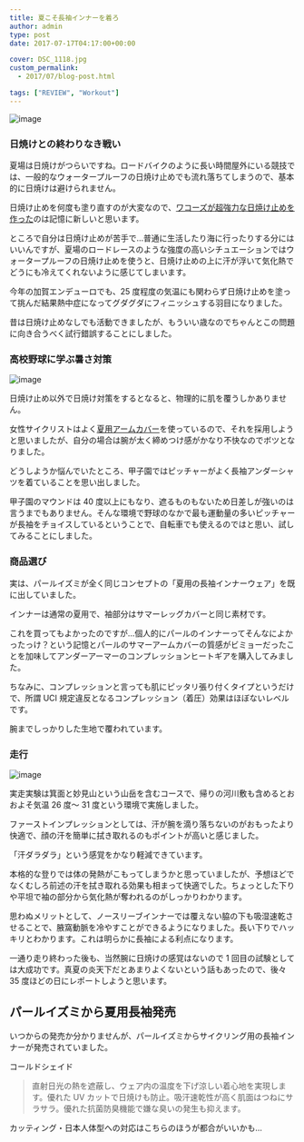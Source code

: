 ---
title: 夏こそ長袖インナーを着ろ
author: admin
type: post
date: 2017-07-17T04:17:00+00:00

cover: DSC_1118.jpg
custom_permalink:
  - 2017/07/blog-post.html

tags: ["REVIEW", "Workout"]
---

![image](./DSC_1118.jpg)

### 日焼けとの終わりなき戦い

夏場は日焼けがつらいですね。ロードバイクのように長い時間屋外にいる競技では、一般的なウォータープルーフの日焼け止めでも流れ落ちてしまうので、基本的に日焼けは避けられません。

日焼け止めを何度も塗り直すのが大変なので、<a href="http://amzn.to/2txaJVz" target="_blank" rel="noopener">ワコーズが超強力な日焼け止めを作った</a>のは記憶に新しいと思います。

ところで自分は日焼け止めが苦手で…普通に生活したり海に行ったりする分にはいいんですが、夏場のロードレースのような強度の高いシチュエーションではウォータープルーフの日焼け止めを使うと、日焼け止めの上に汗が浮いて気化熱でどうにも冷えてくれないように感じてしまいます。

今年の加賀エンデューロでも、25 度程度の気温にも関わらず日焼け止めを塗って挑んだ結果熱中症になってグダグダにフィニッシュする羽目になりました。

昔は日焼け止めなしでも活動できましたが、もういい歳なのでちゃんとこの問題に向き合うべく試行錯誤することにしました。

### 高校野球に学ぶ暑さ対策

![image](./82cda2205c50bda27dff3e868d4a2cbc.jpg)

日焼け止め以外で日焼け対策をするとなると、物理的に肌を覆うしかありません。

女性サイクリストはよく<a href="http://amzn.to/2tx4mS1" target="_blank" rel="noopener">夏用アームカバー</a>を使っているので、それを採用しようと思いましたが、自分の場合は腕が太く締めつけ感がかなり不快なのでボツとなりました。

どうしようか悩んでいたところ、甲子園ではピッチャーがよく長袖アンダーシャツを着ていることを思い出しました。

甲子園のマウンドは 40 度以上にもなり、遮るものもないため日差しが強いのは言うまでもありません。そんな環境で野球のなかで最も運動量の多いピッチャーが長袖をチョイスしているということで、自転車でも使えるのではと思い、試してみることにしました。

### 商品選び

実は、パールイズミが全く同じコンセプトの「夏用の長袖インナーウェア」を既に出していました。

<AmazonLinkBox url="http://www.amazon.co.jp/exec/obidos/ASIN/B00R5QVRPY/gensobunya-22/ref=nosim/" />

インナーは通常の夏用で、袖部分はサマーレッグカバーと同じ素材です。

これを買ってもよかったのですが…個人的にパールのインナーってそんなによかったっけ？という記憶とパールのサマーアームカバーの質感がビミョーだったことを加味してアンダーアーマーのコンプレッションヒートギアを購入してみました。

<AmazonLinkBox url="http://www.amazon.co.jp/exec/obidos/ASIN/B01BVBMYZA/gensobunya-22/ref=nosim/" />

ちなみに、コンプレッションと言っても肌にピッタリ張り付くタイプというだけで、所謂 UCI 規定違反となるコンプレッション（着圧）効果はほぼないレベルです。

腕までしっかりした生地で覆われています。

### 走行

![image](./DSC_1119.jpg)

実走実験は箕面と妙見山という山岳を含むコースで、帰りの河川敷も含めるとおおよそ気温 26 度～ 31 度という環境で実施しました。

ファーストインプレッションとしては、汗が腕を滴り落ちないのがおもったより快適で、顔の汗を簡単に拭き取れるのもポイントが高いと感じました。

「汗ダラダラ」という感覚をかなり軽減できています。

本格的な登りでは体の発熱がこもってしまうかと思っていましたが、予想ほどでなくむしろ前述の汗を拭き取れる効果も相まって快適でした。ちょっとした下りや平坦で袖の部分から気化熱が奪われるのがしっかりわかります。

思わぬメリットとして、ノースリーブインナーでは覆えない脇の下も吸湿速乾させることで、腋窩動脈を冷やすことができるようになりました。長い下りでハッキリとわかります。これは明らかに長袖による利点になります。

一通り走り終わった後も、当然腕に日焼けの感覚はないので 1 回目の試験としては大成功です。真夏の炎天下だとあまりよくないという話もあったので、後々 35 度ほどの日にレポートしようと思います。

<AmazonLinkBox url="http://www.amazon.co.jp/exec/obidos/ASIN/B00BV29520/gensobunya-22/ref=nosim/" />

## パールイズミから夏用長袖発売

いつからの発売か分かりませんが、パールイズミからサイクリング用の長袖インナーが発売されていました。

コールドシェイド

> 直射日光の熱を遮蔽し、ウェア内の温度を下げ涼しい着心地を実現します。優れた UV カットで日焼けも防止。吸汗速乾性が高く肌面はつねにサラサラ。優れた抗菌防臭機能で嫌な臭いの発生も抑えます。

カッティング・日本人体型への対応はこちらのほうが都合がいいかも…

<AmazonLinkBox url="https://www.amazon.co.jp/dp/B07QCFG3BD/?tag=gensobunya-22" />
